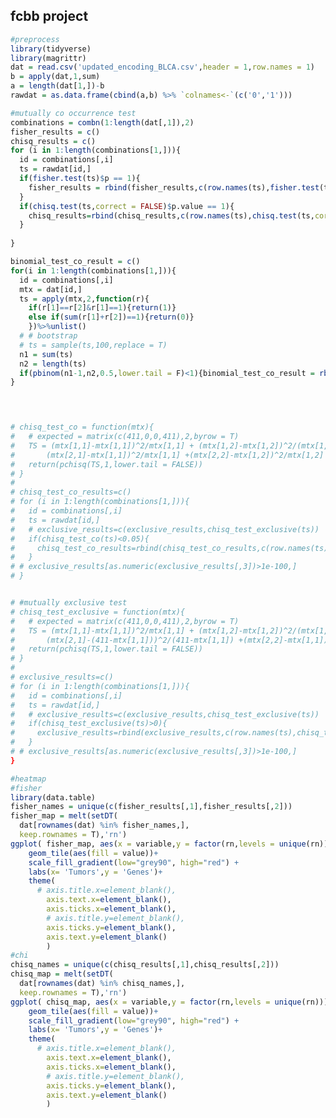 ## fcbb project

```r
#preprocess
library(tidyverse)
library(magrittr)
dat = read.csv('updated_encoding_BLCA.csv',header = 1,row.names = 1)
b = apply(dat,1,sum)
a = length(dat[1,])-b
rawdat = as.data.frame(cbind(a,b) %>% `colnames<-`(c('0','1')))
```

```r
#mutually co occurrence test
combinations = combn(1:length(dat[,1]),2)
fisher_results = c()
chisq_results = c()
for (i in 1:length(combinations[1,])){
  id = combinations[,i]
  ts = rawdat[id,]
  if(fisher.test(ts)$p == 1){
    fisher_results = rbind(fisher_results,c(row.names(ts),fisher.test(ts)$p))
  }
  if(chisq.test(ts,correct = FALSE)$p.value == 1){
    chisq_results=rbind(chisq_results,c(row.names(ts),chisq.test(ts,correct = FALSE)$p.value))
  }
  
}

binomial_test_co_result = c()
for(i in 1:length(combinations[1,])){
  id = combinations[,i]
  mtx = dat[id,]
  ts = apply(mtx,2,function(r){
    if(r[1]==r[2]&r[1]==1){return(1)}
    else if(sum(r[1]+r[2])==1){return(0)}
    })%>%unlist()
  # # bootstrap
  # ts = sample(ts,100,replace = T)
  n1 = sum(ts)
  n2 = length(ts)
  if(pbinom(n1-1,n2,0.5,lower.tail = F)<1){binomial_test_co_result = rbind(binomial_test_co_result,c(rownames(mtx),pbinom(n1,n2,0.5,lower.tail = F)))}
}
  



# chisq_test_co = function(mtx){
#   # expected = matrix(c(411,0,0,411),2,byrow = T)
#   TS = (mtx[1,1]-mtx[1,1])^2/mtx[1,1] + (mtx[1,2]-mtx[1,2])^2/(mtx[1,2]) + 
#       (mtx[2,1]-mtx[1,1])^2/mtx[1,1] +(mtx[2,2]-mtx[1,2])^2/mtx[1,2]
#   return(pchisq(TS,1,lower.tail = FALSE))
# }
# 
# chisq_test_co_results=c()
# for (i in 1:length(combinations[1,])){
#   id = combinations[,i]
#   ts = rawdat[id,]
#   # exclusive_results=c(exclusive_results,chisq_test_exclusive(ts))
#   if(chisq_test_co(ts)<0.05){
#     chisq_test_co_results=rbind(chisq_test_co_results,c(row.names(ts),chisq_test_co(ts)))
#   }
# # exclusive_results[as.numeric(exclusive_results[,3])>1e-100,]
# }


# #mutually exclusive test
# chisq_test_exclusive = function(mtx){
#   # expected = matrix(c(411,0,0,411),2,byrow = T)
#   TS = (mtx[1,1]-mtx[1,1])^2/mtx[1,1] + (mtx[1,2]-mtx[1,2])^2/(mtx[1,2]) +
#       (mtx[2,1]-(411-mtx[1,1]))^2/(411-mtx[1,1]) +(mtx[2,2]-mtx[1,1])^2/mtx[1,1]
#   return(pchisq(TS,1,lower.tail = FALSE))
# }
# 
# exclusive_results=c()
# for (i in 1:length(combinations[1,])){
#   id = combinations[,i]
#   ts = rawdat[id,]
#   # exclusive_results=c(exclusive_results,chisq_test_exclusive(ts))
#   if(chisq_test_exclusive(ts)>0){
#     exclusive_results=rbind(exclusive_results,c(row.names(ts),chisq_test_exclusive(ts)))
#   }
# # exclusive_results[as.numeric(exclusive_results[,3])>1e-100,]
}

```


```r
#heatmap
#fisher
library(data.table)
fisher_names = unique(c(fisher_results[,1],fisher_results[,2]))
fisher_map = melt(setDT(
  dat[rownames(dat) %in% fisher_names,],
  keep.rownames = T),'rn')
ggplot( fisher_map, aes(x = variable,y = factor(rn,levels = unique(rn))) )+
    geom_tile(aes(fill = value))+
    scale_fill_gradient(low="grey90", high="red") +
    labs(x= 'Tumors',y = 'Genes')+
    theme(
      # axis.title.x=element_blank(),
        axis.text.x=element_blank(),
        axis.ticks.x=element_blank(),
        # axis.title.y=element_blank(),
        axis.ticks.y=element_blank(),
        axis.text.y=element_blank()
        )
#chi
chisq_names = unique(c(chisq_results[,1],chisq_results[,2]))
chisq_map = melt(setDT(
  dat[rownames(dat) %in% chisq_names,],
  keep.rownames = T),'rn')
ggplot( chisq_map, aes(x = variable,y = factor(rn,levels = unique(rn))) )+
    geom_tile(aes(fill = value))+
    scale_fill_gradient(low="grey90", high="red") +
    labs(x= 'Tumors',y = 'Genes')+
    theme(
      # axis.title.x=element_blank(),
        axis.text.x=element_blank(),
        axis.ticks.x=element_blank(),
        # axis.title.y=element_blank(),
        axis.ticks.y=element_blank(),
        axis.text.y=element_blank()
        )

```

